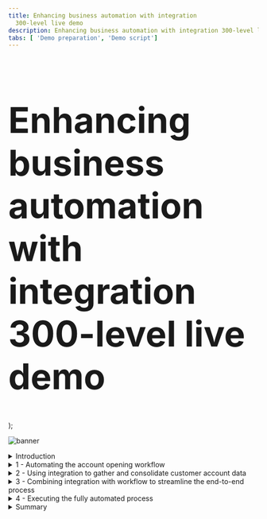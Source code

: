 ```yaml
---
title: Enhancing business automation with integration
  300-level live demo
description: Enhancing business automation with integration 300-level live demo
tabs: [ 'Demo preparation', 'Demo script']
---
```


  <span>
    <h1 style="font-size:71px;">Enhancing business automation with integration <br/> 300-level live demo</h1>
  </span> );

![banner](./images/banner-script.jpg)

<span id="top"></span>

<details>
<summary>Introduction</summary>
<br/>

Today we will combine workflow and integration to streamline the data-gathering needed to complete a new account opening process. We’ll add application integration to an account opening process that has already been automated with workflow.

<br/>

We’ll see how integration capabilities enable seamless access to critical back-end systems, regardless of their location and complexity. Integration provides the flexibility to change the back-end systems without impacting the workflow.

<br/>

We’ll aggregate data from multiple sources into a single API that can be used by workflow.  Then we’ll show how business users can configure and test those APIs without writing code, and can graphically wire them into the workflow.

<br/>

Let’s see how it works.

<br/>

(Demo intro slides <a href="https://ibm.box.com/s/cpyk2zmgcupx4azzluh6eiks72j33ua3" target="_blank" rel="noreferrer">here</a>)

<br/>

(Printer-ready PDF of demo script <a href="https://ibm.box.com/s/y1f2z8kkb648ci1t822vm9z6do5arc7j" target="_blank" rel="noreferrer">here</a>)

<br/>

**[Go to top](#top)**

</details>

<details>

<summary>1 - Automating the account opening workflow</summary>

<br/>

| **1.1** | **Introduce the account opening workflow (without integration)** |
| :--- | :--- |
| **Narration** | Focus Bank, a regional full-service bank, is looking to further automate its core banking processes. Over the years, the bank has grown dramatically via acquisitions.  The bank recently acquired the smaller Corner Bank. This has caused an increase in the amount of manual work needed to gather information across their disparate IT systems. <br/><br/> Let’s look at how Focus Bank currently fulfills new account requests. In the existing process, every 'new account' opening request must be routed to an account specialist. |
| **Action** &nbsp; 1.1.1 | Show the process diagram for the **New Account (Current Workflow)** in Process Designer, which you opened during the demo preparation. <br/><br/><img src="https://raw.githubusercontent.com/ibm-garage-tsa/platinum-demos/master/src/pages/300-enhancing-ba-with-integration/images/1-1-1.png" width="800" /> |
| **Narration** | This is the current process diagram for Focus Bank’s account opening process, which they built using Process Designer. Within this low-code environment, the process diagram manages and controls the execution of each new account opening request. The bank used Process Designer’s drag-and-drop tooling to build the process diagram from a palette of components. From there, the bank was able to complete the implementation and testing of the process application. |

<br/>

| **1.2** | **Execute the account opening workflow (without integration)** |
| :--- | :--- |
| **Narration** | Process Portal is the portal used by customer service agents to launch new account opening requests and work on assigned tasks. |
| **Action** &nbsp; 1.2.1 | Show the **Process Portal** window you opened during the demo preparation. <br/><br/><img src="https://raw.githubusercontent.com/ibm-garage-tsa/platinum-demos/master/src/pages/300-enhancing-ba-with-integration/images/1-2-1.png" width="800" /> |
| **Narration** | Process Portal is highly customizable to fit each organization’s look and feel. The responsive user interface provides flexibility to get work done anywhere on any device - from a desktop in the office to a mobile device at home or at a customer site. Process Portal can be configured through a set of options without having to customize the application itself. <br/><br/> To open a new account, a customer service representative initiates a new account request and enters the customer’s information. |
| **Action** &nbsp; 1.2.2 | Under **Launch**, click **New Account (Current Workflow)**. <br/><br/><img src="https://raw.githubusercontent.com/ibm-garage-tsa/platinum-demos/master/src/pages/300-enhancing-ba-with-integration/images/1-2-2.png" width="800" /> |
| **Action** &nbsp; 1.2.3 | Select the **Account Type** and enter the **Customer Account Number**, **First Name**, and **Last Name** (1). Click **Next** (2). <br/><br/><img src="https://raw.githubusercontent.com/ibm-garage-tsa/platinum-demos/master/src/pages/300-enhancing-ba-with-integration/images/1-2-3.png" width="800" /> |
| **Action** &nbsp; 1.2.4 | Click **Done**. <br/><br/><img src="https://raw.githubusercontent.com/ibm-garage-tsa/platinum-demos/master/src/pages/300-enhancing-ba-with-integration/images/1-2-4.png" width="800" /> |
| **Narration** | The bank's account specialists are back-office clerical workers who use Process Portal to organize and work on tasks assigned to them. Our specialist has received a new task to gather the customer’s account info. <br/><br/> For each new account request, the account specialist manually gathers the customer’s existing list of accounts. The specialist must log in to three different systems and manually enter the account info into the request. This is both time-consuming and error-prone, as the specialist must go field-by-field to copy-and-paste all the customer’s account data into the new account request. <br/><br/> Behind the scenes, the new account process is managed by workflow. Once the account specialist completes this task, the system routes the request for approval. |
| **Action** &nbsp; 1.2.5 | Run the most recent **Gather Account Info** task by clicking its corresponding **Name**. <br/><br/><img src="https://raw.githubusercontent.com/ibm-garage-tsa/platinum-demos/master/src/pages/300-enhancing-ba-with-integration/images/1-2-5.png" width="800" /> |
| **Action** &nbsp; 1.2.6 | Manually enter the customer’s information. <br/><br/><img src="https://raw.githubusercontent.com/ibm-garage-tsa/platinum-demos/master/src/pages/300-enhancing-ba-with-integration/images/1-2-6.png" width="800" /> |

<br/>

**[Go to top](#top)**

</details>

<details>

<summary>2 - Using integration to gather and consolidate customer account data</summary>

<br/>

| **2.1** | **Review the integration flow** |
| :--- | :--- |
| **Narration** | The bank has created an integration flow that retrieves the existing Focus Bank accounts (using an HTTP API) and the new accounts from Corner Bank (using IBM MQ). Corner Bank has a separate network and therefore, the communication is considered bank-to-bank. <br/><br/> Focus Bank built the integration using the Designer tooling within the Cloud Pak for Integration. They created API integration flows to manage connectivity to services and endpoints. The two integration flows for this demo have already been built and are in the *Recently edited integrations* section. Let’s navigate into the Accounts flow. |
| **Action** &nbsp; 2.1.1 | Under **Recently edited integrations**, click the **Accounts** tile. <br/><br/><img src="https://raw.githubusercontent.com/ibm-garage-tsa/platinum-demos/master/src/pages/300-enhancing-ba-with-integration/images/2-2-1.png" width="800" /> |
| **Narration** | The bank uses App Connect Designer to build the API. They don’t need to worry about OpenAPI specs or Swagger editors; they're all built in. On the screen, we see the fields we’re going to use for the API (e.g., customerId, checkingAccount). <br/><br/> Note that we tell the API which field is the key. This causes the key to be populated with the last segment of the URL. Which parameter is populated is highlighted based on the icon in the 'ID' column. |
| **Action** &nbsp; 2.1.2 | Select the **Properties** view. <br/><br/><img src="https://raw.githubusercontent.com/ibm-garage-tsa/platinum-demos/master/src/pages/300-enhancing-ba-with-integration/images/2-2-2.png" width="800" /> |
| **Action** &nbsp; 2.1.3 | Point out the **Properties**, as highlighted in the screenshot below. <br/><br/><img src="https://raw.githubusercontent.com/ibm-garage-tsa/platinum-demos/master/src/pages/300-enhancing-ba-with-integration/images/2-2-3.png" width="800" /> |
| **Action** &nbsp; 2.1.4 | Select the **Operations** view. <br/><br/><img src="https://raw.githubusercontent.com/ibm-garage-tsa/platinum-demos/master/src/pages/300-enhancing-ba-with-integration/images/2-2-4.png" width="800" /> |
| **Narration** | In the Operations view, we see the actions that the API exposes, along with the data. The bank implements the 'Retrieve Accounts by ID' operation. Let’s look at the flow logic. |
| **Action** &nbsp; 2.1.5 | Click **View flow**. <br/><br/><img src="https://raw.githubusercontent.com/ibm-garage-tsa/platinum-demos/master/src/pages/300-enhancing-ba-with-integration/images/2-2-5.png" width="800" /> |
| **Narration** | Here is the bank’s integration flow. The App Connect Designer flow editor allows us to view, edit, and change the flow. The API enables a single view of the customer accounts across both banks. The flow calls an HTTP API to retrieve the accounts from Focus Bank, and it uses IBM MQ for the accounts from Corner Bank. The responses are combined, formatted and returned. |
| **Action** &nbsp; 2.1.6 | Click the **Request** step to show the request. <br/><br/><img src="https://raw.githubusercontent.com/ibm-garage-tsa/platinum-demos/master/src/pages/300-enhancing-ba-with-integration/images/2-2-6.png" width="800" /> |
| **Narration** | The bank’s flow starts by receiving the customerId as part of the API URL. App Connect Designer automatically creates an API 'request' and 'response' for the API flow. <br/><br/> Next, the customer account retrieval API is invoked. The customerId is passed in from the inbound request. |
| **Action** &nbsp; 2.1.7 | Click the **Customer Account** step to show the customer account information. <br/><br/><img src="https://raw.githubusercontent.com/ibm-garage-tsa/platinum-demos/master/src/pages/300-enhancing-ba-with-integration/images/2-2-7.png" width="800" /> |
| **Narration** | The accounts from the acquired bank (Corner Bank) are retrieved using IBM MQ. Using a connector for IBM MQ, the payload of the request message is created, which includes the customerId. Additionally, a queue name is specified for where the message will be sent. Corner Bank’s application will receive the request from this queue. |
| **Action** &nbsp; 2.1.8 | Click the highlighted **IBM MQ** step to show the target fields. <br/><br/><img src="https://raw.githubusercontent.com/ibm-garage-tsa/platinum-demos/master/src/pages/300-enhancing-ba-with-integration/images/2-2-8.png" width="800" /> |
| **Narration** | Focus Bank uses a connector for IBM MQ to get the response message. To receive the response message, a separate queue (OUT) is used. |
| **Action** &nbsp; 2.1.9 | Click the second **IBM MQ** step in the flow to show the target fields. <br/><br/><img src="https://raw.githubusercontent.com/ibm-garage-tsa/platinum-demos/master/src/pages/300-enhancing-ba-with-integration/images/2-2-9.png" width="800" /> |
| **Action** &nbsp; 2.1.10 | Click the **JSON Parser** step to show the details. <br/><br/><img src="https://raw.githubusercontent.com/ibm-garage-tsa/platinum-demos/master/src/pages/300-enhancing-ba-with-integration/images/2-2-10.png" width="800" /> |
| **Narration** | A JSON Parser action is used to parse the response data from MQ. The bank teaches the JSON Parser the expected structure of the JSON using an example, avoiding the need to learn and create a formal JSON schema. |
| **Action** &nbsp; 2.1.11 | Click the **Response** step to show the response. <br/><br/><img src="https://raw.githubusercontent.com/ibm-garage-tsa/platinum-demos/master/src/pages/300-enhancing-ba-with-integration/images/2-2-11.png" width="800" /> |
| **Narration** | The response message is created using the data returned from both banks. In the response mapping, Corner Bank’s account details are mapped into the 'partnerAccount' section of the response. |
| **Action** &nbsp; 2.1.12 | Click **Done**. <br/><br/><img src="https://raw.githubusercontent.com/ibm-garage-tsa/platinum-demos/master/src/pages/300-enhancing-ba-with-integration/images/2-2-12.png" width="800" /> |

<br/>

| **2.2** | **Test the flow** |
| :--- | :--- |
| **Narration** | APIs can be tested in various ways, and we will perform two different tests: one in the Designer tool now, and another later when our API is called from the workflow. <br/><br/> In the 'Test' tab, the bank gets all the details to test their API - for example, endpoint and credentials. They can easily test the flow here; they just need to enter a valid customer ID and submit it. They receive the expected response with the combined bank account details, which proves to the bank that the integration works. |
| **Action** &nbsp; 2.2.1 | Select the **Test** tab (1). Click **GET /Accounts/{customerId}** (2) and then **Try it** (3). <br/><br/><img src="https://raw.githubusercontent.com/ibm-garage-tsa/platinum-demos/master/src/pages/300-enhancing-ba-with-integration/images/2-3-1.png" width="800" /> |
| **Action** &nbsp; 2.2.2 | Enter '**1234567890**' as the **customerId** (1), and click **Send** (2). <br/><br/><img src="https://raw.githubusercontent.com/ibm-garage-tsa/platinum-demos/master/src/pages/300-enhancing-ba-with-integration/images/2-3-2.png" width="800" /> |
| **Action** &nbsp; 2.2.3 | Point out the **Response** details, as highlighted in the screenshot below. <br/><br/><img src="https://raw.githubusercontent.com/ibm-garage-tsa/platinum-demos/master/src/pages/300-enhancing-ba-with-integration/images/2-3-3.png" width="800" /> |

<br/>

| **2.3** | **Export the API definition for the Cloud Pak for Business Automation** |
| :--- | :--- |
| **Narration** | The accounts API has been tested locally in the Cloud Pak for Integration and the bank is ready to export it to the workflow. It only takes the bank a couple of clicks to export the API definition so it can be consumed by the workflow.  |
| **Action** &nbsp; 2.3.1 | Open the **Designer Dashboard** (1). Click the **Menu** icon (2). Click **Export** (3). <br/><br/><img src="https://raw.githubusercontent.com/ibm-garage-tsa/platinum-demos/master/src/pages/300-enhancing-ba-with-integration/images/2-4-1.png" width="800" /> |
| **Action** &nbsp; 2.3.2 | Select **OpenAPI V3.0 (YAML)** (1) and click **Export** (2). <br/><br/><img src="https://raw.githubusercontent.com/ibm-garage-tsa/platinum-demos/master/src/pages/300-enhancing-ba-with-integration/images/2-4-2.png" width="800" /> |

<br/>

**[Go to top](#top)**

</details>

<details>

<summary>3 - Combining integration with workflow to streamline the end-to-end process</summary>

<br/>

| **3.1** | **Introduce the workflow process WITH integration** |
| :--- | :--- |
| **Narration** | Now let’s look at how the bank incorporates the integration they just built into the workflow in Cloud Pak for Business Automation. |
| **Action** &nbsp; 3.1.1 | Click **Processes** (1) and then **New Account (Enhanced with Integration)** (2) to open the enhanced workflow for the account opening process in Process Designer. <br/><br/><img src="https://raw.githubusercontent.com/ibm-garage-tsa/platinum-demos/master/src/pages/300-enhancing-ba-with-integration/images/3-1-1.png" width="800" /> <br/><br/> You will see the following process diagram. <br/><br/> <img src="https://raw.githubusercontent.com/ibm-garage-tsa/platinum-demos/master/src/pages/300-enhancing-ba-with-integration/images/3-1-2.png" width="800" /> |
| **Narration** | Here’s a new version of the workflow. The middle swim lane has been changed from a human swim lane to a system swim lane. Instead of assigning the *Gather Account Info* task to an account specialist, the system will now automatically invoke the integration to gather the customer account information. |

<br/>

| **3.2** | **Create the workflow integration service** |
| :--- | :--- |
| **Narration** | Using the low-code authoring environment, the bank can easily incorporate the integration into the workflow. <br/><br/> The bank uses an external service to call the integration. Let's see how the bank uses the discovery mechanism in Process Designer to automatically generate the external service component. |
| **Action** &nbsp; 3.2.1 | Click **Services** (1). Click the **Add** icon (2) and then **External Service** (3). <br/><br/><img src="https://raw.githubusercontent.com/ibm-garage-tsa/platinum-demos/master/src/pages/300-enhancing-ba-with-integration/images/3-2-1.png" width="800" /> |
| **Narration** | The bank connects to the Accounts service using the REST API that was just created in the Cloud Pak for Integration. |
| **Action** &nbsp; 3.2.2 | Click **Next**. <br/><br/><img src="https://raw.githubusercontent.com/ibm-garage-tsa/platinum-demos/master/src/pages/300-enhancing-ba-with-integration/images/3-2-2.png" width="600" /> |
| **Narration** | The bank uses the API definition stored in the OpenAPI (YAML) file to discover the REST service. They’re able to graphically consume the REST service and incorporate it into the workflow without needing to write any code. |
| **Action** &nbsp; 3.2.3 | Click the **File** icon (1) and select the **Accounts-openapi.yaml** file you downloaded during the demo preparation. Click **Next** (2). <br/><br/><img src="https://raw.githubusercontent.com/ibm-garage-tsa/platinum-demos/master/src/pages/300-enhancing-ba-with-integration/images/3-2-3.png" width="600" /> |
| **Action** &nbsp; 3.2.4 | Click **Next** to skip over **Operations with warnings**. <br/><br/><img src="https://raw.githubusercontent.com/ibm-garage-tsa/platinum-demos/master/src/pages/300-enhancing-ba-with-integration/images/3-2-4-.png" width="600" /> |
| **Action** &nbsp; 3.2.5 | Click **Next**. <br/><br/><img src="https://raw.githubusercontent.com/ibm-garage-tsa/platinum-demos/master/src/pages/300-enhancing-ba-with-integration/images/3-2-4.png" width="600" /> |
| **Narration** | The operation is automatically discovered.  <br/><br/> An external service component is automatically generated, which the bank wires into the workflow. The external service is bound to a server containing the information needed to connect to the integration. If any of the inputs and outputs use complex objects, the objects will be automatically generated and inserted into the workflow library. |
| **Action** &nbsp; 3.2.6 | Click **Cancel**. <br/><br/><img src="https://raw.githubusercontent.com/ibm-garage-tsa/platinum-demos/master/src/pages/300-enhancing-ba-with-integration/images/3-2-5.png" width="600" /> |
| **Narration** | We’ll cancel the wizard since the external service was already created in the process library. |
| **Action** &nbsp; 3.2.7 | Click the existing external service named **Accounts** in the process library to show the external service that was previously generated. <br/><br/><img src="https://raw.githubusercontent.com/ibm-garage-tsa/platinum-demos/master/src/pages/300-enhancing-ba-with-integration/images/3-2-6.png" width="800" /> <br/>You will see the following screen. <br/><br/> <img src="https://raw.githubusercontent.com/ibm-garage-tsa/platinum-demos/master/src/pages/300-enhancing-ba-with-integration/images/3-2-7.png" width="800" /> |
| **Narration** | This is the external service that was automatically generated. The input of the REST call is the customerId of type *string* and the output is the account info of type *Accounts*. The complex type *Accounts* was automatically created. |
| **Action** &nbsp; 3.2.8 | Click the **Arrow** icons next to **Accounts**, **Accounts.findByld**, **Input**, and **Output** (1) to show the inputs and outputs. Click the output **Accounts_findById** and show that the output is a complex object (2). <br/><br/><img src="https://raw.githubusercontent.com/ibm-garage-tsa/platinum-demos/master/src/pages/300-enhancing-ba-with-integration/images/3-2-8.png" width="800" /> |
| **Narration** | The bank is now ready to use the integration in the workflow. They wire it into the first step of the process, so the customer account info will be automatically gathered in real time. <br/><br/> Let’s go back to the workflow definition. |
| **Action** &nbsp; 3.2.9 | Click **Processes** (1) and then **New Account (Enhanced with Integration)** (2) to re-open the enhanced workflow for the account opening process in Process Designer. <br/><br/><img src="https://raw.githubusercontent.com/ibm-garage-tsa/platinum-demos/master/src/pages/300-enhancing-ba-with-integration/images/3-2-9.png" width="800" /> <br/><br/> You will see the following process diagram. <br/><br/> <img src="https://raw.githubusercontent.com/ibm-garage-tsa/platinum-demos/master/src/pages/300-enhancing-ba-with-integration/images/3-2-10.png" width="800" /> |
| **Narration** | Next, the bank implements a workflow activity to invoke the REST call. Note that the *Gather Account Info* activity is in the *System* swim lane, meaning it will be automatically executed. |
| **Action** &nbsp; 3.2.10 | Click the **Gather Account Info** activity (1) to display the property sheets below. <br/><br/> At the bottom of the **General** tab, under **Implementation**, click **New** (2). <br/><br/> <img src="https://raw.githubusercontent.com/ibm-garage-tsa/platinum-demos/master/src/pages/300-enhancing-ba-with-integration/images/3-2-11.png" width="800" /> |
| **Action** &nbsp; 3.2.11 | Name the new service '**Get Customer Accounts**' (1). Click **Finish** (2). <br/><br/> <img src="https://raw.githubusercontent.com/ibm-garage-tsa/platinum-demos/master/src/pages/300-enhancing-ba-with-integration/images/3-2-12.png" width="600" /> |
| **Narration** | Next, they drag the external service into the service flow. |
| **Action** &nbsp; 3.2.12 | From the process library, click **Services** (1). Under **External Service**, drag **Accounts** (2) into the new service definition (3). <br/><br/> <img src="https://raw.githubusercontent.com/ibm-garage-tsa/platinum-demos/master/src/pages/300-enhancing-ba-with-integration/images/3-2-13.png" width="800" /> |
| **Action** &nbsp; 3.2.13 | To wire **Accounts** into the service flow, move the **arrow** at the end of the flow (1) so it connects **Start** to **Accounts** (2). <br/><br/> <img src="https://raw.githubusercontent.com/ibm-garage-tsa/platinum-demos/master/src/pages/300-enhancing-ba-with-integration/images/3-2-14.png" width="800" /> <br/><br/> The service flow will now look like this: <br/><br/> <img src="https://raw.githubusercontent.com/ibm-garage-tsa/platinum-demos/master/src/pages/300-enhancing-ba-with-integration/images/3-2-14-1.png" width="800" /> |
| **Action** &nbsp; 3.2.14 | Draw a new arrow from **Accounts** (1) to the **End** component (2). <br/><br/> <img src="https://raw.githubusercontent.com/ibm-garage-tsa/platinum-demos/master/src/pages/300-enhancing-ba-with-integration/images/3-2-15.png" width="800" /> <br/><br/> The service flow will now look like this: <br/><br/> <img src="https://raw.githubusercontent.com/ibm-garage-tsa/platinum-demos/master/src/pages/300-enhancing-ba-with-integration/images/3-2-15-1.png" width="800" /> |
| **Action** &nbsp; 3.2.15 | Right-click on the canvas, and select **Layout diagram**. <br/><br/> <img src="https://raw.githubusercontent.com/ibm-garage-tsa/platinum-demos/master/src/pages/300-enhancing-ba-with-integration/images/3-2-30.png" width="800" /> <br/><br/> The service flow will now look like this: <br/><br/> <img src="https://raw.githubusercontent.com/ibm-garage-tsa/platinum-demos/master/src/pages/300-enhancing-ba-with-integration/images/3-2-30-1.png" width="800" /> |
| **Narration** | The bank simply selects the operation and maps the input and output for the call. |
| **Action** &nbsp; 3.2.16 | Click the **Accounts** component (1) to display the property sheet below. Click the **Implementation** tab (2) and set the **Operation** to '**Accounts.findById**' (3). <br/><br/> <img src="https://raw.githubusercontent.com/ibm-garage-tsa/platinum-demos/master/src/pages/300-enhancing-ba-with-integration/images/3-2-16.png" width="800" /> |
| **Action** &nbsp; 3.2.17 | Click the **Data Mapping** tab (1). Click the **Automap** icon (2) under **Input Mapping**. <br/><br/> <img src="https://raw.githubusercontent.com/ibm-garage-tsa/platinum-demos/master/src/pages/300-enhancing-ba-with-integration/images/3-2-17.png" width="800" /> |
| **Action** &nbsp; 3.2.18 | To map the **customerId** input, check the box under **Input** (1). Click **Finish** (2). <br/><br/> <img src="https://raw.githubusercontent.com/ibm-garage-tsa/platinum-demos/master/src/pages/300-enhancing-ba-with-integration/images/3-2-18.png" width="600" /> |
| **Action** &nbsp; 3.2.19 | Click the **Automap** icon under **Output Mapping**. <br/><br/> <img src="https://raw.githubusercontent.com/ibm-garage-tsa/platinum-demos/master/src/pages/300-enhancing-ba-with-integration/images/3-2-19.png" width="800" /> |
| **Action** &nbsp; 3.2.20 | For **Accounts_findById**, check the box under **Output** (1). Click **Finish** (2). <br/><br/> <img src="https://raw.githubusercontent.com/ibm-garage-tsa/platinum-demos/master/src/pages/300-enhancing-ba-with-integration/images/3-2-20.png" width="600" /> |
| **Narration** | For now, we’ve just hard-coded the API key.  In their real deployment, the bank would pass the API key using an environment variable. |
| **Action** &nbsp; 3.2.21 | Under **API Key Mapping**, enter the API key surrounded by double quotes (e.g., "**API-KEY-GOES-HERE**"). <br/><br/> <InlineNotification>Have the API key ready by copying it to your Windows clipboard, so you can easily paste the API key in this step of the demo. </InlineNotification> <br/><br/> <img src="https://raw.githubusercontent.com/ibm-garage-tsa/platinum-demos/master/src/pages/300-enhancing-ba-with-integration/images/3-2-21.png" width="800" /> |
| **Narration** | To test the service, the bank enters a default value for the 'customerId' variable. |
| **Action** &nbsp; 3.2.22 | Select the **Variables** tab (1). Under **Variables** and **Input**, select **customerId** (2). Set the default value of the **customerId** to '**1234567890**' (3). <br/><br/> <img src="https://raw.githubusercontent.com/ibm-garage-tsa/platinum-demos/master/src/pages/300-enhancing-ba-with-integration/images/3-2-22.png" width="800" /> |
| **Narration** | The bank can run, test, and debug processes and services in the Process Inspector. <br/><br/> The bank tests that the integration is working as expected. They start the service and step into the first component. |
| **Action** &nbsp; 3.2.23 | Test the new service by clicking the **Debug** icon. <br/><br/> <img src="https://raw.githubusercontent.com/ibm-garage-tsa/platinum-demos/master/src/pages/300-enhancing-ba-with-integration/images/3-2-23.png" width="800" /> |
| **Action** &nbsp; 3.2.24 | Click the **Step over** icon. <br/><br/> <img src="https://raw.githubusercontent.com/ibm-garage-tsa/platinum-demos/master/src/pages/300-enhancing-ba-with-integration/images/3-2-24.png" width="800" /> |
| **Narration** | The service has invoked the REST API to gather all the customer account data. As we see here, the integration is working. It has successfully returned the list of accounts for this customerId. |
| **Action** &nbsp; 3.2.25 | Click **Data** (1) to open the variables. Click the **Accounts_findById** variable and then the **savingAccount** property (2) to show that the integration returned the customer account information. <br/><br/> <img src="https://raw.githubusercontent.com/ibm-garage-tsa/platinum-demos/master/src/pages/300-enhancing-ba-with-integration/images/3-2-25.png" width="800" /> |
| **Narration** | Now that the bank has successfully tested the integration, they go back to the process diagram to map the inputs and outputs of the call into the workflow. |
| **Action** &nbsp; 3.2.26 | In the process library, click **Processes** (1) and then **New Account (Enhanced with Integration)** (2). <br/><br/> <img src="https://raw.githubusercontent.com/ibm-garage-tsa/platinum-demos/master/src/pages/300-enhancing-ba-with-integration/images/3-2-26.png" width="800" /> |
| **Action** &nbsp; 3.2.27 | Click the **Gather Account Info** activity. <br/><br/> <img src="https://raw.githubusercontent.com/ibm-garage-tsa/platinum-demos/master/src/pages/300-enhancing-ba-with-integration/images/3-2-28-.png" width="800" /> |
| **Action** &nbsp; 3.2.28 | Select the **Data Mapping** tab (1). Under Input Mapping, click the **Variable Picker** icon (2). Open **request** (3). Click **customer** and then **id** (4). <br/><br/> <img src="https://raw.githubusercontent.com/ibm-garage-tsa/platinum-demos/master/src/pages/300-enhancing-ba-with-integration/images/3-2-27.png" width="800" /> |
| **Action** &nbsp; 3.2.29 | Under **Output Mapping**, click the **Variable Picker** icon (1). Open **request** (2) and then **customer** (3). Select **accounts** (4). <br/><br/> <img src="https://raw.githubusercontent.com/ibm-garage-tsa/platinum-demos/master/src/pages/300-enhancing-ba-with-integration/images/3-2-28.png" width="800" /> <br/> The resulting data mapping is displayed. <br/><br/> <img src="https://raw.githubusercontent.com/ibm-garage-tsa/platinum-demos/master/src/pages/300-enhancing-ba-with-integration/images/3-2-29.png" width="800" /> |
| **Narration** | The bank has now added the integration to the workflow. They are ready to run the new workflow with the integration. |

<br/>

**[Go to top](#top)**

</details>

<details>

<summary>4 - Executing the fully automated process</summary>

<br/>

| **4.1** | **Execute the new account process with integration** |
| :--- | :--- |
| **Narration** | The bank is ready to do end-to-end testing of the new workflow. They use Process Portal to initiate a new account request. |
| **Action** &nbsp; 4.1.1 | Return to the **Process Portal** window. Under **Launch**, click **New Account (Enhanced with Integration)**. <br/><br/> <InlineNotification>Use the Customer Account Number '<strong>1234567890</strong>' in order to retrieve the customer accounts for the approval screen. </InlineNotification> <br/><br/><img src="https://raw.githubusercontent.com/ibm-garage-tsa/platinum-demos/master/src/pages/300-enhancing-ba-with-integration/images/4-1-1.png" width="800" /> |
| **Action** &nbsp; 4.1.2 | Select the **Account Type** and enter the **Customer Account Number**, **First Name**, and **Last Name** (1). Click **Next** (2). <br/><br/><img src="https://raw.githubusercontent.com/ibm-garage-tsa/platinum-demos/master/src/pages/300-enhancing-ba-with-integration/images/4-1-2.png" width="800" /> |
| **Action** &nbsp; 4.1.3 | Click **Done**. <br/><br/><img src="https://raw.githubusercontent.com/ibm-garage-tsa/platinum-demos/master/src/pages/300-enhancing-ba-with-integration/images/4-1-3.png" width="800" /> |
| **Narration** | The request is now routed directly for approval. Account specialists no longer need to manually gather the account info. |
| **Action** &nbsp; 4.1.4 | Run the most recent **Approve New Account Request** task by clicking the task name. <br/><br/><img src="https://raw.githubusercontent.com/ibm-garage-tsa/platinum-demos/master/src/pages/300-enhancing-ba-with-integration/images/4-1-4.png" width="800" /> |
| **Narration** | Within the *Approve Request* task, the bank sees the combined account information that was automatically gathered using the integration. The combined account details were automatically retrieved from two back-end systems. This avoided the need for an account specialist to log in to each of them individually and manually collect this information. As Focus Bank grows and acquires additional banks, the integration can be extended and deployed without modification to the workflow. |

<br/>

**[Go to top](#top)**

</details>

<details>

<summary>Summary</summary>

<br/>

By combining the Cloud Pak for Business Automation and Cloud Pak for Integration, Focus Bank enhanced their account opening process, resulting in lower costs, reduced turnaround time, and increased customer satisfaction.

<br/>

Thank you for attending today’s demonstration.

<br/>

**[Go to top](#top)**

</details>

